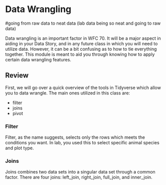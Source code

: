 # Data Wrangling
#going from raw data to neat data (lab data being so neat and going to raw data)

Data wrangling is an important factor in WFC 70. It will be a major aspect in aiding in your Data Story, and in any future class in which you will need to utilize data. However, it can be a bit confusing as to how to tie everything together. This module is meant to aid you through knowing how to apply certain data wrangling features. 


## Review

First, we will go over a quick overview of the tools in Tidyverse which allow you to data wrangle. The main ones utilized in this class are:

- filter
- joins
- pivot

### Filter 

Filter, as the name suggests, selects only the rows which meets the conditions you want. In lab, you used this to select specific animal species and plot type. 

### Joins

Joins combines two data sets into a singular data set through a common factor. There are four joins: left_join, right_join, full_join, and inner_join.

## 